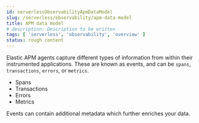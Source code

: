 ```yaml
---
id: serverlessObservabilityApmDataModel
slug: /serverless/observability/apm-data-model
title: APM data model
# description: Description to be written
tags: [ 'serverless', 'observability', 'overview' ]
status: rough content
---
```



<RoughContent />

<div id="data-model"></div>

Elastic APM agents capture different types of information from within their instrumented applications.
These are known as events, and can be `spans`, `transactions`, `errors`, or `metrics`.

* <DocLink id="serverlessObservabilityApmSpansTransactionsErrorsMetricsMetadata">Spans</DocLink>
* <DocLink id="serverlessObservabilityApmSpansTransactionsErrorsMetricsMetadata">Transactions</DocLink>
* <DocLink id="serverlessObservabilityApmSpansTransactionsErrorsMetricsMetadata">Errors</DocLink>
* <DocLink id="serverlessObservabilityApmSpansTransactionsErrorsMetricsMetadata">Metrics</DocLink>

Events can contain additional <DocLink id="serverlessObservabilityApmSpansTransactionsErrorsMetricsMetadata">metadata</DocLink> which further enriches your data.

